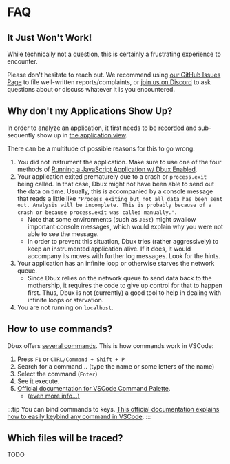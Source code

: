 
# FAQ


<TOC toc={toc} />


## It Just Won't Work!

While technically not a question, this is certainly a frustrating experience to encounter.

Please don't hesitate to reach out. We recommend using [our GitHub Issues Page](https://github.com/Domiii/dbux/issues) to file well-written reports/complaints, or [join us on Discord](https://discord.gg/QKgq9ZE) to ask questions about or discuss whatever it is you encountered.


## Why don't my Applications Show Up?

In order to analyze an application, it first needs to be [recorded](./runtime-analysis/02-enable-dbux.mdx) and sub-sequently show up in [the application view](./runtime-analysis/06-applications.mdx).

There can be a multitude of possible reasons for this to go wrong:

1. You did not instrument the application. Make sure to use one of the four methods of [Running a JavaScript Application w/ Dbux Enabled](./runtime-analysis/02-enable-dbux.mdx).
2. Your application exited prematurely due to a crash or `process.exit` being called. In that case, Dbux might not have been able to send out the data on time. Usually, this is accompanied by a console message that reads a little like `"Process exiting but not all data has been sent out. Analysis will be incomplete. This is probably because of a crash or because process.exit was called manually."`.
   * Note that some environments (such as `Jest`) might swallow important console messages, which would explain why you were not able to see the message.
   * In order to prevent this situation, Dbux tries (rather aggressively) to keep an instrumented application alive. If it does, it would accompany its moves with further log messages. Look for the hints.
3. Your application has an infinite loop or otherwise starves the network queue.
   * Since Dbux relies on the network queue to send data back to the mothership, it requires the code to give up control for that to happen first. Thus, Dbux is not (currently) a good tool to help in dealing with infinite loops or starvation.
4. You are not running on `localhost`.


## How to use commands?

Dbux offers [several commands](./tools-and-configuration/01-dbux-code.mdx#commands). This is how commands work in VSCode:

1. Press `F1` or `CTRL/Command + Shift + P`
2. Search for a command... (type the name or some letters of the name)
3. Select the command (`Enter`)
4. See it execute.
5. [Official documentation for VSCode Command Palette](https://code.visualstudio.com/docs/getstarted/userinterface#_command-palette).
   * [(even more info...)](https://www.google.com/search?q=Official+documentation+for+VSCode+Command+Palette&hl=en)

:::tip
You can bind commands to keys. [This official documentation explains how to easily keybind any command in VSCode](https://code.visualstudio.com/docs/getstarted/keybindings).
:::


## Which files will be traced?

TODO
